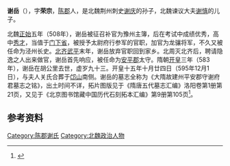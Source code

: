 '''谢岳'''（{{bd|491年||583年||}}），字'''荣宗'''，[[陈郡|陈郡]]人，是北魏荆州刺史[[谢庆|谢庆]]的孙子，北魏谏议大夫[[谢憘|谢憘]]的儿子。

北魏[[正始_(北魏)|正始]]五年（508年），谢岳被征召补官为豫州主簿，后在考试中成绩优秀，高中[[秀才|秀才]]，当值于[[门下省|门下省]]，被授予太尉府行参军的官职，加官为龙骧将军，不久又被任命为泾州长史。[[北齐|北齐]][[武平|武平]]末年，谢岳放弃官职回到家乡。北周灭北齐后，聘请隐逸之人出来做官，谢岳首先响应，被任命为[[安平郡|安平郡]]太守。隋朝[[开皇|开皇]]三年（583年），谢岳在胡公里去世，虚岁九十三。开皇十五年十月廿四日（595年12月1日），与夫人关氏合葬于[[邙山|邙山]]南侧。谢岳的墓志全称为《大隋故建州平安郡守谢府君墓志之铭》，出土时间不详，拓片图版见于《隋唐五代墓志汇编》洛阳卷第1册第21页，又见于《北京图书馆藏中国历代石刻拓本汇编》第9册第105页<ref name=autogenerated1>{{Cite book | author = 罗新，叶炜著 | title = 《新出魏晋南北朝墓志疏证》 | location = 北京市 | publisher = 中华书局  | date =2004| pages =447-448 |ISBN =7-101-04320-8| accessdate = 2013-09-21 | url = | language= zh-cn| quote = }}</ref>。

==参考资料==
{{reflist}}

[[Category:陈郡谢氏|Category:陈郡谢氏]]
[[Category:北魏政治人物|Category:北魏政治人物]]